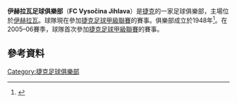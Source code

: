{{Football club infobox
| clubname  = 積拉華
| image     = 
| fullname  = FC Vysočina Jihlava
| founded   = [[1948_in_sports|1948]]
| ground    = [[Stadion_v_Jiráskově_ulici|Stadion v Jiráskově ulici]]
| capacity  = 4,082
| chairman  = Zdeněk Tulis
| manager   = [[Michal_Hipp|Michal Hipp]]
| league    = [[捷克足球乙級聯賽|捷克足球乙級聯賽]]
| season    = 2017–18
| position  = 捷甲，第 15 位（降級）
| website   = http://www.fcvysocina.cz/
| pattern_la1=|pattern_b1=|pattern_ra1=
| leftarm1=ffff00|body1=ffff00|rightarm1=ffff00|shorts1=0000ff|socks1=ffff00
| pattern_la2=|pattern_b2=|pattern_ra2=
| leftarm2=0000ff|body2=0000ff|rightarm2=0000ff|shorts2=ffff00|socks2=0000ff
}}

'''伊赫拉瓦足球俱樂部'''（'''FC Vysočina Jihlava'''）是[[捷克|捷克]]的一家足球俱樂部，主場位於[[伊赫拉瓦|伊赫拉瓦]]。球隊現在參加[[捷克足球甲級聯賽|捷克足球甲級聯賽]]的賽事。俱樂部成立於1948年<ref name=jerabek>{{cite book |title=Český a československý fotbal - lexikon osobností a klubů|last=Jeřábek|first=Luboš|year=2007|publisher=Vydala Grada Publishing, a.s.|location=Prague|isbn=978-80-247-1656-5|page=79}}</ref>。在2005–06賽季，球隊首次參加[[捷克足球甲級聯賽|捷克足球甲級聯賽]]的賽事。

== 參考資料 ==
{{Reflist}}

[[Category:捷克足球俱樂部|Category:捷克足球俱樂部]]